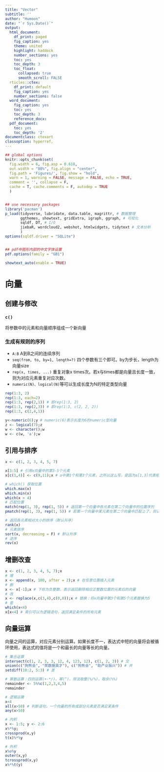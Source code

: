 ```yaml
---
title: "Vector"
subtitle: ''
author: "Humoon"
date: "`r Sys.Date()`"
output:
  html_document:
    df_print: paged
    fig_caption: yes
    theme: united
    highlight: haddock
    number_sections: yes
    toc: yes
    toc_depth: 3
    toc_float:
      collapsed: true
      smooth_scroll: FALSE
  rticles::ctex:
    df_print: default
    fig_caption: yes
    number_sections: false
  word_document:
    fig_caption: yes
    toc: yes
    toc_depth: 3
    reference_docx: 
  pdf_document:
    toc: yes
    toc_depth: '2'
documentclass: ctexart
classoption: hyperref,
---
```



```r

## global options
knitr::opts_chunk$set(
  fig.width = 6, fig.asp = 0.618,
  out.width = "80%", fig.align = "center",
  fig.path = 'Figures/', fig.show = "hold",
  warn = 1, warning = FALSE, message = FALSE, echo = TRUE, 
  comment = '', collapse = F, 
  cache = T, cache.comments = F, autodep = TRUE
  )


## use necessary packages
library('pacman')
p_load(tidyverse, lubridate, data.table, magrittr, # 数据整理
       ggthemes, showtext, gridExtra, igraph, ggraph, # 可视化
       sqldf, DT, # I/O
       jiebaR, wordcloud2, webshot, htmlwidgets, tidytext # 文本分析
       )
options(sqldf.driver = "SQLite") 


## pdf中图形内部的中文字体设置
pdf.options(family = "GB1")

showtext_auto(enable = TRUE)
```



# 向量

## 创建与修改

### `c()`

将参数中的元素和向量顺序组成一个新向量

### 生成有规则的序列

- `A:B` A到B之间的连续序列  
- `seq(from, to, by=1, length=?)` 四个参数有三个即可。by为步长，length为向量size  
- `rep(x, times, ...)` 重复对象x times次。若x与times都是向量且长度一致，则为对应元素重复对应次数。  
- `numeric(N)、logical(N)`等可以生成长度为N的特定类型向量
```r
rep(1:3, 2)
rep(1:3, each=2)
rep(1:3, rep(2,1)) # 即rep(1:3, 2)
rep(1:3, rep(2,3)) # 即rep(1:3, c(2, 2, 2))
rep(1:3, c(2,4,1))

y<-numeric(6);y # numeric(6)表示长度为6的numeric型向量
z <- logical(7);z
w <- character();w
w <- c(w, 'a');w
```


## 引用与排序
```r
x <- c(1, 2, 3, 4, 5, 7)

x[3:5] # 引用x向量中的第3-5个元素
x[c(1,4)] <- c(9,11);x # a中第1个和第3个元素，之所以这么写，是因为a[1,3]代表矩阵的(1,3)元素

# which() 获取位置
which.max(x)
which.min(x)
which(x > 4)
# 匹配位置
match(rep(1, 3), rep(1, 5)) # 返回第一个向量中各元素在第二个向量中的位置序列
pmatch(rep(1, 3), rep(1, 5)) # 若第一个向量中某元素在第二个向量中匹配上了，则认为第二个向量中相应元素已被占用，再匹配第一个向量中的下一个元素时，跳过第二个向量中曾被匹配过的元素。

# 返回各元素相对大小的排序（默认升序）
rank(x)
# 元素排序
sort(x, decreasing = F) # 默认升序
# 逆序
rev(x)
```

## 增删改查
```r
x <- c(1, 2, 3, 4, 5, 7);x
# 增
x <- append(x, 100, after = 2);x # 在任意位置插入元素
# 删
x <- x[-1];x # 下标为负整数，表示返回删除相应正整数位置的元素后的向量
# 改
x <- replace(x,c(3,4),c(0,0));x # 替换：将x向量中第3个和第5个元素替换为5
# 查
which(x<4)
x[x<4] # 索引可以为逻辑语句，返回满足条件的所有元素
```

## 向量运算

向量之间的运算，对应元素分别运算。如果长度不一，表达式中短的向量将会被循环使用，表达式的值将是一个和最长的向量等长的向量。
```r
# 集合运算
intersect(c(1, 2, 3, 3, 12, 4, 123, 12), c(1, 2, 3)) # 交
union(c("狗熊会", "聚数据英才"), c("狗熊会", "助产业振兴")) # 并
setdiff(10:2, 5:3) # 差

# 算数运算：四则运算(+-*/)、幂(^)、除法取整(%/%)、取余(%%)
remainder <- 5%%c(1,2,3,4,5) 
remainder

# 逻辑运算
x<4 
all(x>50) # 判断语句，一个向量的所有或部分元素是否满足某条件
any(x>50)

# 内积
x <- 1:5; y <- 2:6
x%*%y; 
crossprod(x,y)
t(x)%*%y

# 外积
x%o%y
outer(x,y)
tcrossprod(x,y)
x%*%t(y)
```

